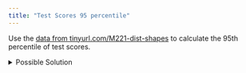 ```yaml
---
title: "Test Scores 95 percentile"
---
```


Use the [data from tinyurl.com/M221-dist-shapes](https://tinyurl.com/M221-dist-shapes) to calculate the 95th percentile of test scores.

<details>

<summary>Possible Solution</summary>

``` excel
=PERCENTILE(A:A,0.95)
```

The 95th percentile of test scores is 97.

</details>

<!--- Adpated from the Sugar Sack weights problem above. --->
